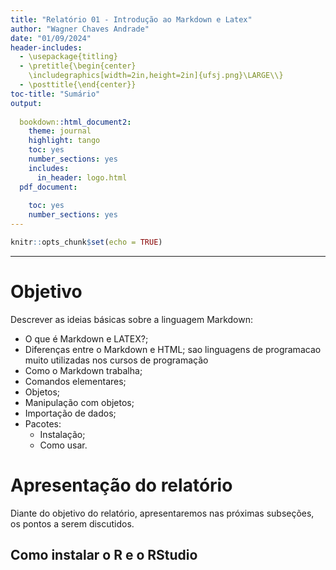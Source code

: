 ```yaml
---
title: "Relatório 01 - Introdução ao Markdown e Latex"
author: "Wagner Chaves Andrade"
date: "01/09/2024"
header-includes:
  - \usepackage{titling}
  - \pretitle{\begin{center}
    \includegraphics[width=2in,height=2in]{ufsj.png}\LARGE\\}
  - \posttitle{\end{center}}
toc-title: "Sumário"
output:
  
  bookdown::html_document2: 
    theme: journal
    highlight: tango
    toc: yes
    number_sections: yes
    includes:
      in_header: logo.html
  pdf_document:
    
    toc: yes
    number_sections: yes
---
```


```r
knitr::opts_chunk$set(echo = TRUE)
```
--- 

# Objetivo

Descrever as ideias básicas sobre a linguagem Markdown:

- O que é Markdown e LATEX?;
- Diferenças entre o Markdown e HTML;
    sao linguagens de programacao muito utilizadas nos cursos de programação
- Como o Markdown trabalha;
- Comandos elementares;
- Objetos;
- Manipulação com objetos;
- Importação de dados;
- Pacotes:
  - Instalação;
  - Como usar.

# Apresentação do relatório

Diante do objetivo do relatório, apresentaremos nas próximas subseções, os pontos a serem discutidos.

## Como instalar o R e o RStudio



